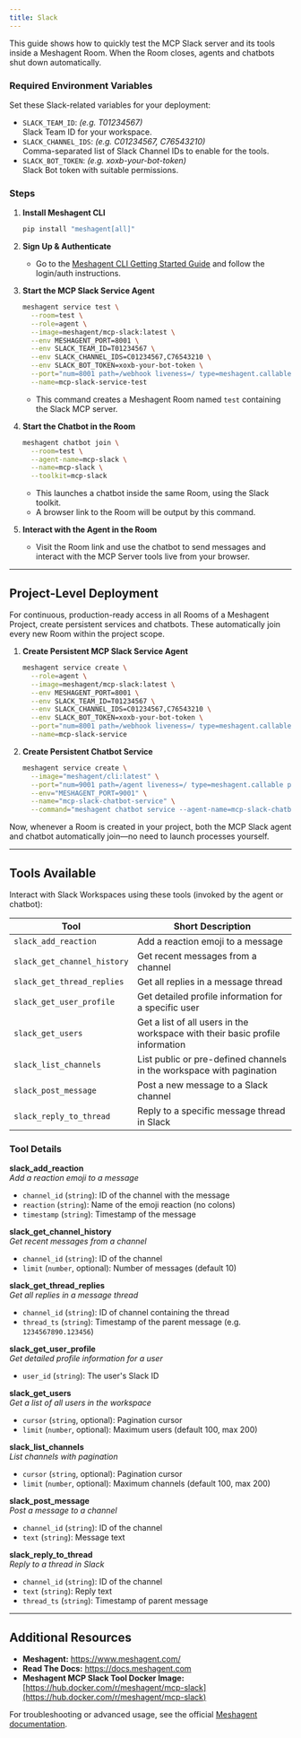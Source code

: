 ```yaml
---
title: Slack
---
```



This guide shows how to quickly test the MCP Slack server and its tools inside a Meshagent Room. When the Room closes, agents and chatbots shut down automatically.

### Required Environment Variables

Set these Slack-related variables for your deployment:

- `SLACK_TEAM_ID`: _(e.g. T01234567)_  
  Slack Team ID for your workspace.
- `SLACK_CHANNEL_IDS`: _(e.g. C01234567, C76543210)_  
  Comma-separated list of Slack Channel IDs to enable for the tools.
- `SLACK_BOT_TOKEN`: _(e.g. xoxb-your-bot-token)_  
  Slack Bot token with suitable permissions.

### Steps

1. **Install Meshagent CLI**
   ```sh
   pip install "meshagent[all]"
   ```

2. **Sign Up & Authenticate**
   - Go to the [Meshagent CLI Getting Started Guide](https://docs.meshagent.com/cli/getting_started) and follow the login/auth instructions.

3. **Start the MCP Slack Service Agent**
   ```sh
   meshagent service test \
     --room=test \
     --role=agent \
     --image=meshagent/mcp-slack:latest \
     --env MESHAGENT_PORT=8001 \
     --env SLACK_TEAM_ID=T01234567 \
     --env SLACK_CHANNEL_IDS=C01234567,C76543210 \
     --env SLACK_BOT_TOKEN=xoxb-your-bot-token \
     --port="num=8001 path=/webhook liveness=/ type=meshagent.callable" \
     --name=mcp-slack-service-test
   ```
   - This command creates a Meshagent Room named `test` containing the Slack MCP server.

4. **Start the Chatbot in the Room**
   ```sh
   meshagent chatbot join \
     --room=test \
     --agent-name=mcp-slack \
     --name=mcp-slack \
     --toolkit=mcp-slack
   ```
   - This launches a chatbot inside the same Room, using the Slack toolkit.
   - A browser link to the Room will be output by this command.

5. **Interact with the Agent in the Room**
   - Visit the Room link and use the chatbot to send messages and interact with the MCP Server tools live from your browser.

---

## Project-Level Deployment

For continuous, production-ready access in all Rooms of a Meshagent Project, create persistent services and chatbots. These automatically join every new Room within the project scope.

1. **Create Persistent MCP Slack Service Agent**
   ```sh
   meshagent service create \
     --role=agent \
     --image=meshagent/mcp-slack:latest \
     --env MESHAGENT_PORT=8001 \
     --env SLACK_TEAM_ID=T01234567 \
     --env SLACK_CHANNEL_IDS=C01234567,C76543210 \
     --env SLACK_BOT_TOKEN=xoxb-your-bot-token \
     --port="num=8001 path=/webhook liveness=/ type=meshagent.callable" \
     --name=mcp-slack-service
   ```

2. **Create Persistent Chatbot Service**
   ```sh
   meshagent service create \
     --image="meshagent/cli:latest" \
     --port="num=9001 path=/agent liveness=/ type=meshagent.callable participant_name=mcp-slack-chatbot" \
     --env="MESHAGENT_PORT=9001" \
     --name="mcp-slack-chatbot-service" \
     --command="meshagent chatbot service --agent-name=mcp-slack-chatbot --toolkit=mcp-slack"
   ```

Now, whenever a Room is created in your project, both the MCP Slack agent and chatbot automatically join—no need to launch processes yourself.

---

## Tools Available

Interact with Slack Workspaces using these tools (invoked by the agent or chatbot):

| Tool | Short Description |
|------|------------------|
| `slack_add_reaction` | Add a reaction emoji to a message |
| `slack_get_channel_history` | Get recent messages from a channel |
| `slack_get_thread_replies` | Get all replies in a message thread |
| `slack_get_user_profile` | Get detailed profile information for a specific user |
| `slack_get_users` | Get a list of all users in the workspace with their basic profile information |
| `slack_list_channels` | List public or pre-defined channels in the workspace with pagination |
| `slack_post_message` | Post a new message to a Slack channel |
| `slack_reply_to_thread` | Reply to a specific message thread in Slack |

### Tool Details

**slack_add_reaction**  
_Add a reaction emoji to a message_  
- `channel_id` (`string`): ID of the channel with the message  
- `reaction` (`string`): Name of the emoji reaction (no colons)  
- `timestamp` (`string`): Timestamp of the message

**slack_get_channel_history**  
_Get recent messages from a channel_  
- `channel_id` (`string`): ID of the channel  
- `limit` (`number`, optional): Number of messages (default 10)

**slack_get_thread_replies**  
_Get all replies in a message thread_  
- `channel_id` (`string`): ID of channel containing the thread  
- `thread_ts` (`string`): Timestamp of the parent message (e.g. `1234567890.123456`)

**slack_get_user_profile**  
_Get detailed profile information for a user_  
- `user_id` (`string`): The user's Slack ID

**slack_get_users**  
_Get a list of all users in the workspace_  
- `cursor` (`string`, optional): Pagination cursor
- `limit` (`number`, optional): Maximum users (default 100, max 200)

**slack_list_channels**  
_List channels with pagination_  
- `cursor` (`string`, optional): Pagination cursor
- `limit` (`number`, optional): Maximum channels (default 100, max 200)

**slack_post_message**  
_Post a message to a channel_  
- `channel_id` (`string`): ID of the channel
- `text` (`string`): Message text

**slack_reply_to_thread**  
_Reply to a thread in Slack_  
- `channel_id` (`string`): ID of the channel
- `text` (`string`): Reply text
- `thread_ts` (`string`): Timestamp of parent message

---

## Additional Resources

- **Meshagent:** https://www.meshagent.com/
- **Read The Docs:** https://docs.meshagent.com
- **Meshagent MCP Slack Tool Docker Image:** [https://hub.docker.com/r/meshagent/mcp-slack](https://hub.docker.com/r/meshagent/mcp-slack)

For troubleshooting or advanced usage, see the official [Meshagent documentation](https://docs.meshagent.com).